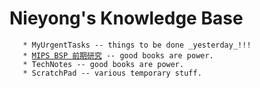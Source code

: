 = Nieyong's Knowledge Base =
    * MyUrgentTasks -- things to be done _yesterday_!!!
    * [[MIPS BSP 前期研究]] -- good books are power.
    * TechNotes -- good books are power.
    * ScratchPad -- various temporary stuff.
